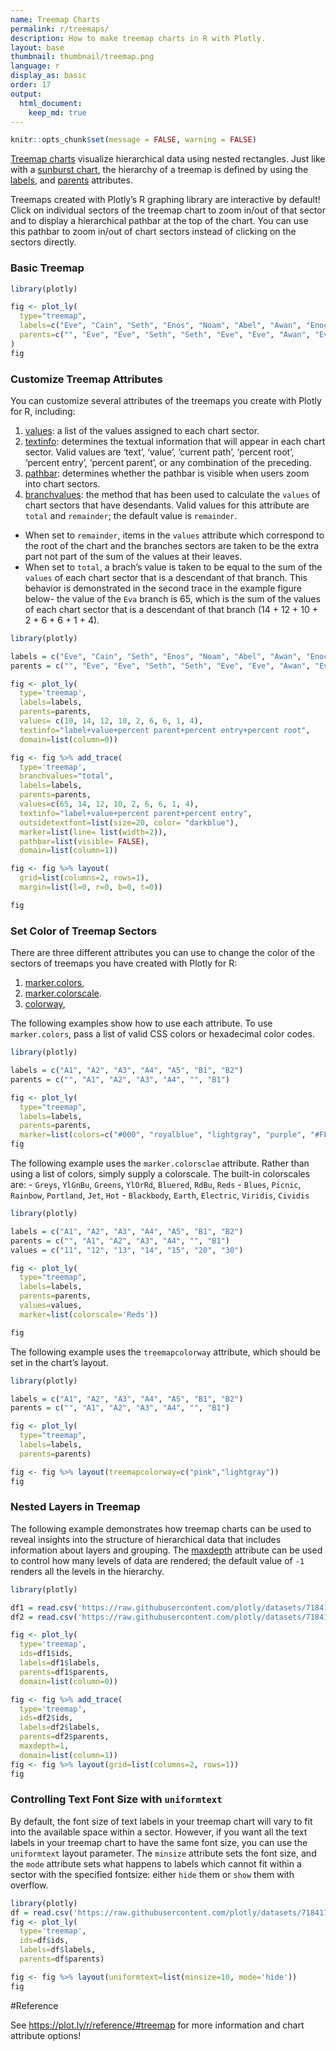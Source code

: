 ```yaml
---
name: Treemap Charts
permalink: r/treemaps/
description: How to make treemap charts in R with Plotly.
layout: base
thumbnail: thumbnail/treemap.png
language: r
display_as: basic
order: 17
output:
  html_document:
    keep_md: true
---
```


```r
knitr::opts_chunk$set(message = FALSE, warning = FALSE)
```
[Treemap charts](https://en.wikipedia.org/wiki/Treemapping) visualize hierarchical data using nested rectangles. Just like with a [sunburst chart](https://plot.ly/r/sunburst-charts/), the hierarchy of a treemap is defined by using the [labels](https://plot.ly/r/reference/#treemap-labels), and [parents](https://plot.ly/r/reference/#treemap-parents) attributes. 

Treemaps created with Plotly's R graphing library are interactive by default! Click on individual sectors of the treemap chart to zoom in/out of that sector and to display a hierarchical pathbar at the top of the chart. You can use this pathbar to zoom in/out of chart sectors instead of clicking on the sectors directly. 

### Basic Treemap

```r
library(plotly)

fig <- plot_ly(
  type="treemap",
  labels=c("Eve", "Cain", "Seth", "Enos", "Noam", "Abel", "Awan", "Enoch", "Azura"),
  parents=c("", "Eve", "Eve", "Seth", "Seth", "Eve", "Eve", "Awan", "Eve")
)
fig
```
### Customize Treemap Attributes

You can customize several attributes of the treemaps you create with Plotly for R, including:  

1. [values](https://plot.ly/r/reference/#treemap-values): a list of the values assigned to each chart sector.
2. [textinfo](https://plot.ly/r/reference/#treemap-textinfo): determines the textual information that will appear in each chart sector. Valid values are 'text', 'value', 'current path', 'percent root', 'percent entry', 'percent parent', or any combination of the preceding.
3. [pathbar](https://plot.ly/r/reference/#treemap-pathbar):  determines whether the pathbar is visible when users zoom into chart sectors.
4. [branchvalues](https://plot.ly/r/reference/#treemap-branchvalues): the method that has been used to calculate the `values` of chart sectors that have desendants. Valid values for this attribute are `total` and `remainder`; the default value is `remainder`. 
  - When set to `remainder`, items in the `values` attribute which correspond to the root of the chart and the branches sectors are taken to be the extra part not part of the sum of the values at their leaves.
  - When set to `total`, a brach's value is taken to be equal to the sum of the `values` of each chart sector that is a descendant of that branch. This behavior is demonstrated in the second trace in the example figure below- the value of the `Eva` branch is 65, which is the sum of the values of each chart sector that is a descendant of that branch (14 + 12 + 10 + 2 + 6 + 6 + 1 + 4).


```r
library(plotly)

labels = c("Eve", "Cain", "Seth", "Enos", "Noam", "Abel", "Awan", "Enoch", "Azura")
parents = c("", "Eve", "Eve", "Seth", "Seth", "Eve", "Eve", "Awan", "Eve")

fig <- plot_ly(
  type='treemap',
  labels=labels,
  parents=parents,
  values= c(10, 14, 12, 10, 2, 6, 6, 1, 4),
  textinfo="label+value+percent parent+percent entry+percent root",
  domain=list(column=0))

fig <- fig %>% add_trace(
  type='treemap',
  branchvalues="total",
  labels=labels,
  parents=parents,
  values=c(65, 14, 12, 10, 2, 6, 6, 1, 4),
  textinfo="label+value+percent parent+percent entry",
  outsidetextfont=list(size=20, color= "darkblue"),
  marker=list(line= list(width=2)),
  pathbar=list(visible= FALSE),
  domain=list(column=1))

fig <- fig %>% layout(
  grid=list(columns=2, rows=1),
  margin=list(l=0, r=0, b=0, t=0))

fig
```

### Set Color of Treemap Sectors

There are three different attributes you can use to change the color of the sectors of treemaps you have created with Plotly for R:

1. [marker.colors](https://plot.ly/r/reference/#treemap-marker-colors), 
2. [marker.colorscale](https://plot.ly/r/reference/#treemap-colorscale). 
3. [colorway](https://plot.ly/r/reference/#treemap-colorway), 

The following examples show how to use each attribute. To use `marker.colors`, pass a list of valid CSS colors or hexadecimal color codes.

```r
library(plotly)

labels = c("A1", "A2", "A3", "A4", "A5", "B1", "B2")
parents = c("", "A1", "A2", "A3", "A4", "", "B1")

fig <- plot_ly(
  type="treemap",
  labels=labels,
  parents=parents,
  marker=list(colors=c("#000", "royalblue", "lightgray", "purple", "#FFF", "lightgray", "lightblue")))
fig
```
The following example uses the `marker.colorsclae` attribute. Rather than using a list of colors, simply supply a colorscale. The built-in colorscales are:
  - `Greys`, `YlGnBu`, `Greens`, `YlOrRd`, `Bluered`, `RdBu`, `Reds` 
  - `Blues`, `Picnic`, `Rainbow`, `Portland`, `Jet`, `Hot`
  - `Blackbody`, `Earth`, `Electric`, `Viridis`, `Cividis`

```r
library(plotly)

labels = c("A1", "A2", "A3", "A4", "A5", "B1", "B2")
parents = c("", "A1", "A2", "A3", "A4", "", "B1")
values = c("11", "12", "13", "14", "15", "20", "30")

fig <- plot_ly(
  type="treemap",
  labels=labels,
  parents=parents,
  values=values,
  marker=list(colorscale='Reds'))

fig
```

The following example uses the `treemapcolorway` attribute, which should be set in the chart's layout.

```r
library(plotly)

labels = c("A1", "A2", "A3", "A4", "A5", "B1", "B2")
parents = c("", "A1", "A2", "A3", "A4", "", "B1")

fig <- plot_ly(
  type="treemap",
  labels=labels,
  parents=parents)

fig <- fig %>% layout(treemapcolorway=c("pink","lightgray"))
fig
```
### Nested Layers in Treemap

The following example demonstrates how treemap charts can be used to reveal insights into the structure of hierarchical data that includes information about layers and grouping. The [maxdepth](https://plot.ly/r/reference/#treemap-maxdepth) attribute can be used to control how many levels of data are rendered; the default value of `-1` renders all the levels in the hierarchy.
```r
library(plotly)

df1 = read.csv('https://raw.githubusercontent.com/plotly/datasets/718417069ead87650b90472464c7565dc8c2cb1c/sunburst-coffee-flavors-complete.csv')
df2 = read.csv('https://raw.githubusercontent.com/plotly/datasets/718417069ead87650b90472464c7565dc8c2cb1c/coffee-flavors.csv')

fig <- plot_ly(
  type='treemap',
  ids=df1$ids,
  labels=df1$labels,
  parents=df1$parents,
  domain=list(column=0))

fig <- fig %>% add_trace(
  type='treemap',
  ids=df2$ids,
  labels=df2$labels,
  parents=df2$parents,
  maxdepth=1,
  domain=list(column=1))
fig <- fig %>% layout(grid=list(columns=2, rows=1))
fig


```
### Controlling Text Font Size with `uniformtext`

By default, the font size of text labels in your treemap chart will vary to fit into the available space within a sector. However, if you want all the text labels in your treemap chart to have the same font size, you can use the `uniformtext` layout parameter. The `minsize` attribute sets the font size, and the `mode` attribute sets what happens to labels which cannot fit within a sector with the specified fontsize: either `hide` them or `show` them with overflow.

```r
library(plotly)
df = read.csv('https://raw.githubusercontent.com/plotly/datasets/718417069ead87650b90472464c7565dc8c2cb1c/sunburst-coffee-flavors-complete.csv')
fig <- plot_ly(
  type='treemap',
  ids=df$ids,
  labels=df$labels,
  parents=df$parents)

fig <- fig %>% layout(uniformtext=list(minsize=10, mode='hide'))
fig
```

#Reference

See [https://plot.ly/r/reference/#treemap](https://plot.ly/r/reference/#treemap) for more information and chart attribute options!
